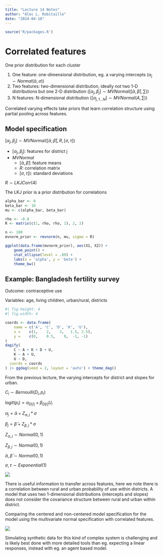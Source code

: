 ```yaml
---
title: "Lecture 14 Notes"
author: "Alec L. Robitaille"
date: "2024-04-18"
---
```


```r
source('R/packages.R')
```


# Correlated features

One prior distribution for each cluster

1. One feature: one-dimensional distribution, eg. a varying intercepts ($\alpha_{j} \sim Normal(\bar{\alpha}, \sigma)$)
1. Two features: two-dimensional distribution, ideally not two 1-D distributions but one 2-D distribution ($[\alpha_{j}, \beta_{j}] \sim MVNormal([\bar{\alpha}, \bar{\beta}], \sum)$)
1. N features: N-dimensional distribution ($[\alpha_{j, 1...N}] \sim MVNormal(A, \sum)$)


Correlated varying effects take priors that learn correlation structure
using partial pooling across features. 


## Model specification

$[\alpha_{j}, \beta_{j}] \sim MVNormal([\bar{\alpha}, \bar{\beta}], R, [\sigma, \tau])$

- $[\alpha_{j}, \beta_{j}]$: features for district j
- $MVNormal$
	- $[\bar{\alpha}, \bar{\beta}]$: feature means
	- $R$: correlation matrix
	- $[\sigma, \tau])$: standard deviations

$R \sim LKJCorr(4)$

The LKJ prior is a prior distribution for correlations

```r
alpha_bar <- 0
beta_bar <- 10
mu <- c(alpha_bar, beta_bar)

rho <- -0.8
R <- matrix(c(1, rho, rho, 1), 2, 2)

n <- 100
mvnorm_prior <- rmvnorm(n, mu, sigma = R)

ggplot(data.frame(mvnorm_prior), aes(X1, X2)) + 
	geom_point() + 
	stat_ellipse(level = .89) + 
	labs(x = 'alpha', y = 'beta') + 
	theme_bw()
```



## Example: Bangladesh fertility survey

Outcome: contraceptive use

Variables: age, living children, urban/rural, districts

```r
#| fig.height: 4
#| fig.width: 4 

coords <- data.frame(
	name = c('A', 'C', 'D', 'K', 'U'),
	x =    c(1,    2,    3,   1.5, 2.5),
	y =    c(0,    0.5,    0,  -1, -1)
)
dagify(
	C ~ A + K + D + U,
	K ~ A + U,
	U ~ D,
  coords = coords
) |> ggdag(seed = 2, layout = 'auto') + theme_dag()
```

From the previous lecture, the varying intercepts for district and slopes 
for urban. 

$C_{i} \sim Bernoulli(D_{i}, p_{i})$

$logit(p_{i}) = \alpha_{D[i]} + \beta_{D[i]}U_{i}$

$\alpha_{j} = \bar{\alpha} + Z_{\alpha, j} * \sigma$

$\beta_{j} = \bar{\beta} + Z_{\beta, j} * \sigma$

$Z_{\alpha, j} \sim Normal(0, 1)$

$Z_{\beta, j} \sim Normal(0, 1)$

$\bar{\alpha}, \bar{\beta} \sim Normal(0, 1)$

$\sigma, \tau \sim  Exponential(1)$


![](../graphics/stat_rethinking_l14_slide05.png)

There is useful information to transfer across features, here we note there
is a correlation between rural and urban probability of use within districts. 
A model that uses two 1-dimensional distributions (intercepts and slopes) does
not consider the covariance structure between rural and urban within district. 

Comparing the centered and non-centered model specification for the model
using the multivariate normal specification with correlated features. 


![](../graphics/stat_rethinking_l14_slide36.png)

Simulating synthetic data for this kind of complex system is challenging
and is likely best done with more detailed tools than eg. expecting a linear
responses, instead with eg. an agent based model.

